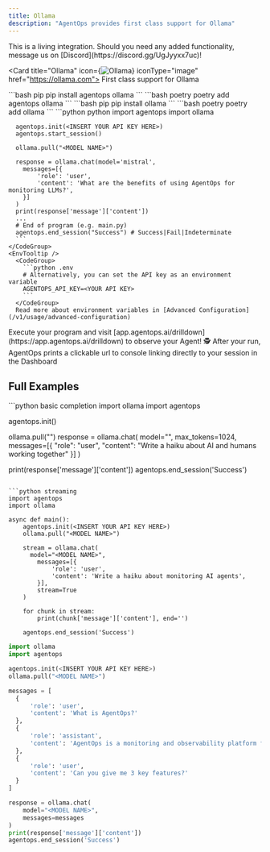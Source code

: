 ```yaml
---
title: Ollama
description: "AgentOps provides first class support for Ollama"
---
```



<Note>
This is a living integration. Should you need any added functionality, message us on [Discord](https://discord.gg/UgJyyxx7uc)!
</Note>

<Card title="Ollama" icon={<img src="https://www.github.com/agentops-ai/agentops/blob/main/docs/images/external/ollama/ollama-icon.png?raw=true" alt="Ollama" />} iconType="image" href="https://ollama.com">
    First class support for Ollama
</Card>

<Steps>
  <Step title="Install the AgentOps SDK">
    <CodeGroup>
      ```bash pip 
      pip install agentops ollama
      ```
      ```bash poetry
      poetry add agentops ollama
      ```
    </CodeGroup>
  </Step>
  <Step title="Install the Ollama SDK">
    <CodeGroup>
      ```bash pip
      pip install ollama
      ```
      ```bash poetry
      poetry add ollama
      ```
    </CodeGroup>
  </Step>
  <Step title="Add 3 lines of code">
    <CodeTooltip/>
    <CodeGroup>
      ```python python
      import agentops
      import ollama
      
      agentops.init(<INSERT YOUR API KEY HERE>)
      agentops.start_session()

      ollama.pull("<MODEL NAME>")

      response = ollama.chat(model='mistral',
        messages=[{
            'role': 'user',
            'content': 'What are the benefits of using AgentOps for monitoring LLMs?',
        }]
      )
      print(response['message']['content'])
      ...
      # End of program (e.g. main.py)
      agentops.end_session("Success") # Success|Fail|Indeterminate
      ```
    </CodeGroup>
    <EnvTooltip />
      <CodeGroup>
        ```python .env
        # Alternatively, you can set the API key as an environment variable
        AGENTOPS_API_KEY=<YOUR API KEY>
        ```
      </CodeGroup>
      Read more about environment variables in [Advanced Configuration](/v1/usage/advanced-configuration)
  </Step>
  <Step title="Run your Agent">
    Execute your program and visit [app.agentops.ai/drilldown](https://app.agentops.ai/drilldown) to observe your Agent! 🕵️
    <Tip>
      After your run, AgentOps prints a clickable url to console linking directly to your session in the Dashboard
    </Tip>
    <div/>
  </Step>
</Steps>

## Full Examples

<CodeGroup>
  ```python basic completion
  import ollama
  import agentops

  agentops.init(<INSERT YOUR API KEY HERE>)

  ollama.pull("<MODEL NAME>")
  response = ollama.chat(
      model="<MODEL NAME>",
      max_tokens=1024,
      messages=[{
          "role": "user",
          "content": "Write a haiku about AI and humans working together"
      }]
  )

  print(response['message']['content'])
  agentops.end_session('Success')
  ```

  ```python streaming
  import agentops
  import ollama

  async def main():
      agentops.init(<INSERT YOUR API KEY HERE>)
      ollama.pull("<MODEL NAME>")

      stream = ollama.chat(
        model="<MODEL NAME>",
          messages=[{
              'role': 'user',
              'content': 'Write a haiku about monitoring AI agents',
          }], 
          stream=True
      )

      for chunk in stream:
          print(chunk['message']['content'], end='')

      agentops.end_session('Success')
  ```

  ```python conversation
  import ollama
  import agentops

  agentops.init(<INSERT YOUR API KEY HERE>)
  ollama.pull("<MODEL NAME>")

  messages = [
    {
        'role': 'user',
        'content': 'What is AgentOps?'
    },
    {
        'role': 'assistant',
        'content': 'AgentOps is a monitoring and observability platform for LLM applications.'
    },
    {
        'role': 'user',
        'content': 'Can you give me 3 key features?'
    }
]

  response = ollama.chat(
      model="<MODEL NAME>",
      messages=messages
  )
  print(response['message']['content'])   
  agentops.end_session('Success')
  ```
</CodeGroup>

<script type="module" src="/scripts/github_stars.js"></script>
<script type="module" src="/scripts/scroll-img-fadein-animation.js"></script>
<script type="module" src="/scripts/button_heartbeat_animation.js"></script>
<script type="css" src="/styles/styles.css"></script>
